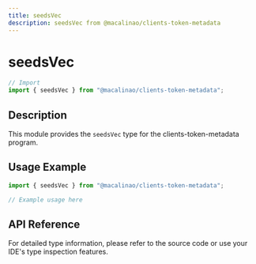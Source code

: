 ```yaml
---
title: seedsVec
description: seedsVec from @macalinao/clients-token-metadata
---
```


# seedsVec

```typescript
// Import
import { seedsVec } from "@macalinao/clients-token-metadata";
```

## Description

This module provides the `seedsVec` type for the clients-token-metadata program.

## Usage Example

```typescript
import { seedsVec } from "@macalinao/clients-token-metadata";

// Example usage here
```

## API Reference

For detailed type information, please refer to the source code or use your IDE's type inspection features.
